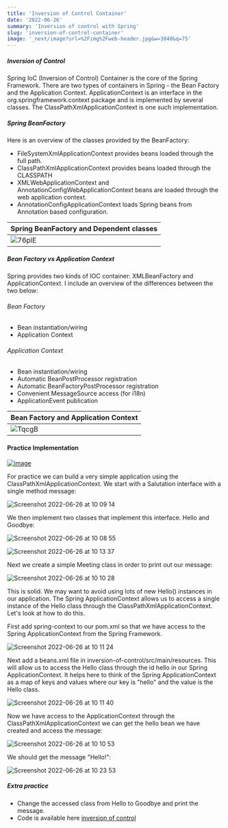 ```yaml
---
title: 'Inversion of Control Container'
date: '2022-06-26'
summary: 'Inversion of control with Spring'
slug: 'inversion-of-control-container'
image: '_next/image?url=%2Fimg%2Fweb-header.jpg&w=3840&q=75'
---
```


##### Inversion of Control

Spring IoC (Inversion of Control) Container is the core of the Spring Framework.
There are two types of containers in Spring - the Bean Factory and the Application Context.
ApplicationContext is an interface in the org.springframework.context package and is implemented by several classes.
The ClassPathXmlApplicationContext is one such implementation.

##### Spring BeanFactory
Here is an overview of the classes provided by the BeanFactory:
- FileSystemXmlApplicationContext provides beans loaded through the full path.
- ClassPathXmlApplicationContext provides beans loaded through the CLASSPATH
- XMLWebApplicationContext and AnnotationConfigWebApplicationContext beans are loaded through the web application context.
- AnnotationConfigApplicationContext loads Spring beans from Annotation based configuration.

| Spring BeanFactory and Dependent classes|
|-----------------------------------------|
|![76plE](https://user-images.githubusercontent.com/27693622/175805274-92de9607-fbc0-4482-a7c6-b5b3c77f5e3c.png)|

##### Bean Factory vs Application Context
Spring provides two kinds of IOC container: XMLBeanFactory and ApplicationContext. 
I include an overview of the differences between the two below:
###### Bean Factory
- Bean instantiation/wiring
- Application Context
###### Application Context
- Bean instantiation/wiring
- Automatic BeanPostProcessor registration
- Automatic BeanFactoryPostProcessor registration
- Convenient MessageSource access (for i18n)
- ApplicationEvent publication

|Bean Factory and Application Context |
|---------------------------------------------------------|
|![TqcgB](https://user-images.githubusercontent.com/27693622/175805750-1025c69b-1494-4b4e-91c2-66e6c179348a.jpg)|

#### Practice Implementation
[![image](https://i3.ytimg.com/vi/Q1puqtAM02M/maxresdefault.jpg)](https://youtu.be/Q1puqtAM02M)

For practice we can build a very simple application using the ClassPathXmlApplicationContext.
We start with a Salutation interface with a single method message:

![Screenshot 2022-06-26 at 10 09 14](https://user-images.githubusercontent.com/27693622/175807408-d17dc0ac-62c9-4170-8d01-6ab552674a28.png)

We then implement two classes that implement this interface. Hello and Goodbye:

![Screenshot 2022-06-26 at 10 08 55](https://user-images.githubusercontent.com/27693622/175807407-5efab4e4-2b42-4cf1-939a-b8817296eec0.png)

![Screenshot 2022-06-26 at 10 13 37](https://user-images.githubusercontent.com/27693622/175807466-e617d7be-9825-46a0-905c-1000ea766e9b.png)

Next we create a simple Meeting class in order to print out our message: 

![Screenshot 2022-06-26 at 10 10 28](https://user-images.githubusercontent.com/27693622/175807413-70cf6198-e93c-467c-9e46-3380098b6325.png)

This is solid. We may want to avoid using lots of new Hello() instances in our application.
The Spring ApplicationContext allows us to access a single instance of the Hello class through the 
ClassPathXmlApplicationContext. Let's look at how to do this.

First add spring-context to our pom.xml so that we have access to the Spring ApplicationContext from
the Spring Framework.


![Screenshot 2022-06-26 at 10 11 24](https://user-images.githubusercontent.com/27693622/175807412-f1c48ec9-8805-44f9-b86d-c1f5a5642c61.png)

Next add a beans.xml file in inversion-of-control/src/main/resources. This will allow us to access the Hello class 
through the id hello in our Spring ApplicationContext. It helps here to think of the Spring ApplicationContext as a
map of keys and values where our key is "hello" and the value is the Hello class.

![Screenshot 2022-06-26 at 10 11 40](https://user-images.githubusercontent.com/27693622/175807411-eaa57e68-6ba4-4964-9c4e-53b5bed9bed8.png)

Now we have access to the ApplicationContext through the ClassPathXmlApplicationContext we can get the hello bean
we have created and access the message:

![Screenshot 2022-06-26 at 10 10 53](https://user-images.githubusercontent.com/27693622/175807409-a55956b7-d12f-41f9-ac9a-c29efe5a679a.png)

We should get the message "Hello!":


![Screenshot 2022-06-26 at 10 23 53](https://user-images.githubusercontent.com/27693622/175807819-a6faac91-5fb6-40be-a86f-3655204b877e.png)

##### Extra practice
- Change the accessed class from Hello to Goodbye and print the message.
- Code is available here [inversion of control](https://github.com/TomSpencerLondon/spring-practice-examples/tree/main/inversion-of-control)
